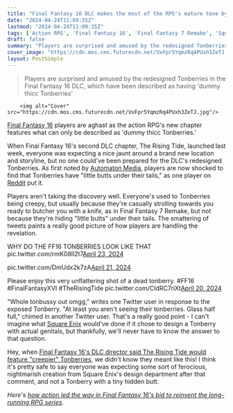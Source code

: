 ```yaml
---
title: "Final Fantasy 16 DLC makes the most of the RPG's mature tone by audaciously adding some caked-up Tonberries: 'Oh no not their Tonbussy…'"
date: "2024-04-24T11:09:35Z"
lastmod: "2024-04-24T11:09:35Z"
tags: ['Action RPG', 'Final Fantasy 16', 'Final Fantasy 7 Remake', 'Square Enix', 'Tonberry']
draft: false
summary: "Players are surprised and amused by the redesigned Tonberries in the Final Fantasy 16 DLC, which have been described as having 'dummy thicc Tonberries'"
cover_image: "https://cdn.mos.cms.futurecdn.net/VxFpr5YqmzRq4PUxh3ZeTJ.jpg" 
layout: PostSimple
---
```

> Players are surprised and amused by the redesigned Tonberries in the Final Fantasy 16 DLC, which have been described as having 'dummy thicc Tonberries'


        <img alt="Cover" src="https://cdn.mos.cms.futurecdn.net/VxFpr5YqmzRq4PUxh3ZeTJ.jpg"/>
        
[Final Fantasy 16](https://www.gamesradar.com/final-fantasy-16-guide/) players are aghast as the action RPG's new chapter features what can only be described as 'dummy thicc Tonberries.'

When Final Fantasy 16's second DLC chapter, The Rising Tide, launched last week, everyone was expecting a nice jaunt around a brand new location and storyline, but no one could've been prepared for the DLC's redesigned Tonberries. As first noted by [Automaton Media](https://automaton-media.com/en/news/final-fantasy-16-dummy-thick-tonberry-butts-cause-flurry-of-improper-thoughts/), players are now shocked to find that Tonberries have "little butts under their tails," as one player on [Reddit](https://www.reddit.com/r/FFXVI/comments/1c9rnsj/rising_tides_dlc_tonberries_have/?utm_source=share&utm_medium=web2x&context=3) put it.

Players aren't taking the discovery well. Everyone's used to Tonberries being creepy, but usually because they're casually strolling towards you ready to butcher you with a knife, as in Final Fantasy 7 Remake, but not because they're hiding "little butts" under their tails. The smattering of tweets paints a really good picture of how players are handling the revelation.

WHY DO THE FF16 TONBERRIES LOOK LIKE THAT pic.twitter.com/rmK08Il2t7[April 23, 2024](https://twitter.com/tidusyuna/status/1782832788229509601)

pic.twitter.com/DmUdx2k7zA[April 21, 2024](https://twitter.com/GamerTonberry/status/1782131968953475087)

Please enjoy this very unflattering shot of a dead tonberry. #FF16 #FinalFantasyXVI #TheRisingTide pic.twitter.com/CIdRC7riXt[April 20, 2024](https://twitter.com/MattRosfield/status/1781762177965195345)

"Whole tonbussy out omgg," writes one Twitter user in response to the exposed Tonberry. "At least you aren't seeing their tonberries. Glass half full," chimed in another Twitter user. That's a really good point - I can't imagine what [Square Enix](https://www.gamesradar.com/uk/tag/square_enix/) would've done if it chose to design a Tonberry with actual genitals, but thankfully, we'll never have to know the answer to that question.

Hey, when [Final Fantasy 16's DLC director said The Rising Tide would feature "creepier" Tonberries](https://www.gamesradar.com/one-fear-final-fantasy-16s-dlc-director-teases-a-creepier-tonberry-than-weve-seen-before-in-the-rising-tide/), we didn't know they meant like this! I think it's pretty safe to say everyone was expecting some sort of ferocious, nightmarish creation from Square Enix's design department after that comment, and not a Tonberry with a tiny hidden butt.

*Here's *[<em>how action led the way in Final Fantasy 16's bid to reinvent the long-running RPG series</em>](https://www.gamesradar.com/how-action-led-the-way-in-final-fantasy-16s-bid-to-reinvent-the-long-running-rpg-series/)*.*
        